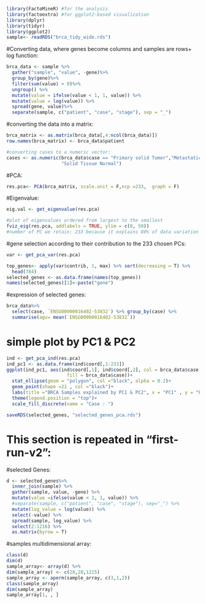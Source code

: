 
```r
library(FactoMineR) #for the analysis
library(factoextra) #for ggplot2-based visualization
library(dplyr)
library(tidyr)
library(ggplot2)
sample<- readRDS("brca_tidy_wide.rds")
```
#Converting data, where genes become columns and samples are rows+ log function:
```r
brca_data <- sample %>%
  gather("sample", "value", -gene)%>%
  group_by(gene)%>%
  filter(sum(value) > 0)%>%
  ungroup() %>% 
  mutate(value = ifelse(value < 1, 1, value)) %>% 
  mutate(value = log(value)) %>% 
  spread(gene, value)%>%
  separate(sample, c("patient", "case", "stage"), sep = "_")
```
#converting the data into a matrix:
```r
brca_matrix <- as.matrix(brca_data[,4:ncol(brca_data)])
row.names(brca_matrix) <- brca_data$patient

#converting cases to a numeric vector:
cases <- as.numeric(brca_data$case == "Primary solid Tumor","Metastatic",
                    "Solid Tissue Normal")
```
#PCA:
```r
res.pca<- PCA(brca_matrix, scale.unit = F,ncp =233,  graph = F)
```
#Eigenvalue:
```r
eig.val <- get_eigenvalue(res.pca) 

#plot of eigenvalues ordered from largest to the smallest
fviz_eig(res.pca, addlabels = TRUE, ylim = c(0, 50))
#number of PC we retain: 233 because it explains 80% of data variation
```
#gene selection according to their contribution to the 233 chosen PCs:
```r
var <- get_pca_var(res.pca)

top_genes<- apply(var$contrib, 1, max) %>% sort(decreasing = T) %>% 
  head(784)
selected_genes <- as.data.frame(names(top_genes))
names(selected_genes)[1]<-paste("gene")
```
#expression of selected genes:\
```r
brca_data%>%
  select(case, `ENSG00000016402-53832`) %>% group_by(case) %>%
  summarise(agv= mean(`ENSG00000016402-53832`))
```
# simple plot by PC1 & PC2
```r
ind <- get_pca_ind(res.pca)
ind_pc1 <- as.data.frame(ind$coord[,1:233])
ggplot(ind_pc1, aes(ind$coord[,1], ind$coord[,2], col = brca_data$case, 
                      fill = brca_data$case))+
  stat_ellipse(geom = "polygon", col ="black", alpha = 0.2)+
  geom_point(shape =21 , col ="black")+
  labs(title ="BRCA Samples explained by PC1 & PC2", x = "PC1" , y = "PC2")+
  theme(legend.position = "top")+
  scale_fill_discrete(name = "Case : ")
```

```r
saveRDS(selected_genes, "selected_genes_pca.rds")
```
# This section is repeated in "first-run-v2":

#selected Genes:
```r
d <- selected_genes%>% 
  inner_join(sample) %>% 
  gather(sample, value, -gene) %>% 
  mutate(value =ifelse(value < 1, 1, value)) %>% 
  #separate(sample, c("patient", "case", "stage"), sep="_") %>% 
  mutate(log_value = log(value)) %>% 
  select(-value) %>% 
  spread(sample, log_value) %>% 
  select(2:1216) %>% 
  as.matrix(byrow = T)
```
#samples multidimensional array:
```r
class(d)
dim(d)
sample_array<- array(d) %>% 
dim(sample_array) <- c(28,28,1215)
sample_array <- aperm(sample_array, c(3,1,2))
class(sample_array)
dim(sample_array)
sample_array[1, , ]
```

